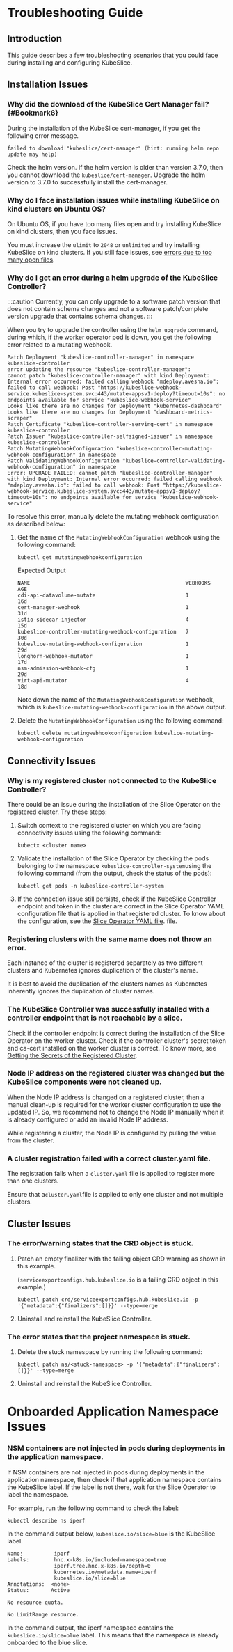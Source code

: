 # Troubleshooting Guide

## Introduction

This guide describes a few troubleshooting scenarios that you could face
during installing and configuring KubeSlice.

## Installation Issues 

### Why did the download of the KubeSlice Cert Manager fail? {#Bookmark6}

During the installation of the KubeSlice cert-manager, if you get the
following error message.

``` 
failed to download "kubeslice/cert-manager" (hint: running helm repo update may help)
```

Check the helm version. If the helm version is older than version 3.7.0,
then you cannot download the `kubeslice/cert-manager`. Upgrade the helm
version to 3.7.0 to successfully install the cert-manager.


### Why do I face installation issues while installing KubeSlice on kind clusters on Ubuntu OS?
On Ubuntu OS, if you have too many files open and try installing KubeSlice on kind clusters, 
then you face issues.

You must increase the `ulimit` to `2048` or `unlimited` and try installing KubeSlice on kind 
clusters. If you still face issues, see [errors due to too many open files](https://kind.sigs.k8s.io/docs/user/known-issues/#pod-errors-due-to-too-many-open-files).

### Why do I get an error during a helm upgrade of the KubeSlice Controller? 

:::caution 
Currently, you can only upgrade to a software patch version that does not contain schema 
changes and not a software patch/complete version upgrade that contains schema changes. 
:::

When you try to upgrade the controller using the `helm upgrade` command,
during which, if the worker operator pod is down, you get the following error related 
to a mutating webhook.

```
Patch Deployment "kubeslice-controller-manager" in namespace kubeslice-controller
error updating the resource "kubeslice-controller-manager":
cannot patch "kubeslice-controller-manager" with kind Deployment: Internal error occurred: failed calling webhook "mdeploy.avesha.io": failed to call webhook: Post "https://kubeslice-webhook-service.kubeslice-system.svc:443/mutate-appsv1-deploy?timeout=10s": no endpoints available for service "kubeslice-webhook-service"
Looks like there are no changes for Deployment "kubernetes-dashboard"
Looks like there are no changes for Deployment "dashboard-metrics-scraper"
Patch Certificate "kubeslice-controller-serving-cert" in namespace kubeslice-controller
Patch Issuer "kubeslice-controller-selfsigned-issuer" in namespace kubeslice-controller
Patch MutatingWebhookConfiguration "kubeslice-controller-mutating-webhook-configuration" in namespace
Patch ValidatingWebhookConfiguration "kubeslice-controller-validating-webhook-configuration" in namespace
Error: UPGRADE FAILED: cannot patch "kubeslice-controller-manager" with kind Deployment: Internal error occurred: failed calling webhook "mdeploy.avesha.io": failed to call webhook: Post "https://kubeslice-webhook-service.kubeslice-system.svc:443/mutate-appsv1-deploy?timeout=10s": no endpoints available for service "kubeslice-webhook-service" 
```
To resolve this error, manually delete the mutating webhook configuration as described 
below: 

1. Get the name of the `MutatingWebhookConfiguration` webhook using the following command: 

   ```
   kubectl get mutatingwebhookconfiguration
   ```
   
   Expected Output 

   ```
   NAME                                                  WEBHOOKS   AGE
   cdi-api-datavolume-mutate                             1          16d
   cert-manager-webhook                                  1          31d
   istio-sidecar-injector                                4          15d   
   kubeslice-controller-mutating-webhook-configuration   7          30d
   kubeslice-mutating-webhook-configuration              1          29d
   longhorn-webhook-mutator                              1          17d
   nsm-admission-webhook-cfg                             1          29d
   virt-api-mutator                                      4          18d
   ```
   Note down the name of the `MutatingWebhookConfiguration` webhook, which is `kubeslice-mutating-webhook-configuration` 
   in the above output.   

2. Delete the `MutatingWebhookConfiguration` using the following command: 

   ```
   kubectl delete mutatingwebhookconfiguration kubeslice-mutating-webhook-configuration
   ```

## Connectivity Issues

### Why is my registered cluster not connected to the KubeSlice Controller? 

There could be an issue during the installation of the Slice Operator on the registered 
cluster. Try these steps:

1. Switch context to the registered cluster on which you are facing
   connectivity issues using the following command:

   ```
   kubectx <cluster name>
   ```

2. Validate the installation of the Slice Operator by checking the pods belonging to 
   the namespace `kubeslice-controller-system`using the following command (from the output, check the status of the pods):

   ``` 
   kubectl get pods -n kubeslice-controller-system
   ```

3. If the connection issue still persists, check if the KubeSlice Controller endpoint and token in the cluster are correct in the
   Slice Operator YAML configuration file that is applied in that registered cluster. To know about the configuration, 
   see the [Slice Operator YAML file](/versioned_docs/version-0.3.0/getting-started-with-cloud-clusters/installing-kubeslice/registering-the-worker-cluster.mdx#creating-the-slice-operator-yaml-file).
   file.


### Registering clusters with the same name does not throw an error. 

Each instance of the cluster is registered separately as two different clusters and 
Kubernetes ignores duplication of the cluster's name.

It is best to avoid the duplication of the clusters names as Kubernetes inherently ignores 
the duplication of cluster names.

### The KubeSlice Controller was successfully installed with a controller endpoint that is not reachable by a slice. 

Check if the controller endpoint is correct during the installation of  the Slice Operator 
on the worker cluster. Check if the controller cluster's secret token and ca-cert installed on the 
worker cluster is correct. To know more, see [Getting the Secrets of the Registered
Cluster](/versioned_docs/version-0.3.0/getting-started-with-cloud-clusters/installing-kubeslice/registering-the-worker-cluster.mdx#getting-the-secrets-of-the-registered-cluster).

### Node IP address on the registered cluster was changed but the KubeSlice components were not cleaned up. 

When the Node IP address is changed on a registered cluster, then a manual clean-up is 
required for the worker cluster configuration to use the updated IP. So, we recommend not 
to change the Node IP manually when it is already configured or add an invalid Node IP 
address.

While registering a cluster, the Node IP is configured by pulling the value from the cluster.

### A cluster registration failed with a correct cluster.yaml file. 

The registration fails when a `cluster.yaml` file is applied to register more than one 
clusters.

Ensure that a` cluster.yaml `file is applied to only one cluster and not multiple clusters.

## Cluster Issues

### The error/warning states that the CRD object is stuck.

1. Patch an empty finalizer with the failing object CRD warning as shown in this example.

   (`serviceexportconfigs.hub.kubeslice.io` is a failing CRD object in this
example.)

   ```
   kubectl patch crd/serviceexportconfigs.hub.kubeslice.io -p '{"metadata":{"finalizers":[]}}' --type=merge
   ```

2. Uninstall and reinstall the KubeSlice Controller.


###  The error states that the project namespace is stuck.

1. Delete the stuck namespace by running the following command:

    ```
    kubectl patch ns/<stuck-namespace> -p '{"metadata":{"finalizers":[]}}' --type=merge
    ```

2. Uninstall and reinstall the KubeSlice Controller.

# Onboarded Application Namespace Issues

### NSM containers are not injected in pods during deployments in the application namespace. 

If NSM containers are not injected in pods during deployments in the application namespace, 
then check if that application namespace contains the KubeSlice label. If the label is 
not there, wait for the Slice Operator to label the namespace.

For example, run the following command to check the label:

``` 
kubectl describe ns iperf
```


In the command output below, `kubeslice.io/slice=blue` is the KubeSlice label.

```
Name:          iperf
Labels:        hnc.x-k8s.io/included-namespace=true
               iperf.tree.hnc.x-k8s.io/depth=0
               kubernetes.io/metadata.name=iperf
               kubeslice.io/slice=blue
Annotations:  <none>
Status:       Active

No resource quota.

No LimitRange resource.
```

In the command output, the iperf namespace contains the `kubeslice.io/slice=blue` label. 
This means that the namespace is already onboarded to the blue slice.
